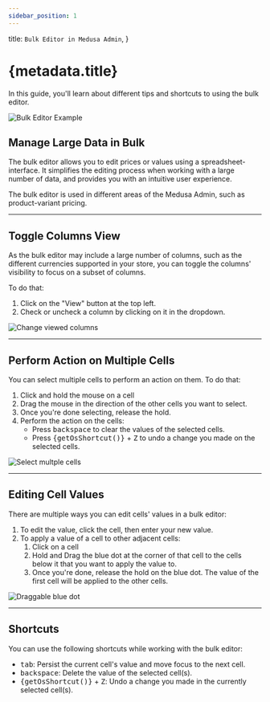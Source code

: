 ```yaml
---
sidebar_position: 1
---
```



  title: `Bulk Editor in Medusa Admin`,
}

# {metadata.title}

In this guide, you'll learn about different tips and shortcuts to using the bulk editor.

![Bulk Editor Example](https://res.cloudinary.com/dza7lstvk/image/upload/v1739535694/User%20Guide/Screenshot_2025-02-14_at_2.20.10_PM_wjsfcg.png)

## Manage Large Data in Bulk

The bulk editor allows you to edit prices or values using a spreadsheet-interface. It simplifies the editing process when working with a large number of data, and provides you with an intuitive user experience.

The bulk editor is used in different areas of the Medusa Admin, such as product-variant pricing.

---

## Toggle Columns View

As the bulk editor may include a large number of columns, such as the different currencies supported in your store, you can toggle the columns' visibility to focus on a subset of columns.

To do that:

1. Click on the "View" button at the top left.
2. Check or uncheck a column by clicking on it in the dropdown.

![Change viewed columns](https://res.cloudinary.com/dza7lstvk/image/upload/v1739536402/User%20Guide/Screenshot_2025-02-14_at_2.32.59_PM_a6sf4t.png)

---

## Perform Action on Multiple Cells

You can select multiple cells to perform an action on them. To do that:

1. Click and hold the mouse on a cell
2. Drag the mouse in the direction of the other cells you want to select.
3. Once you're done selecting, release the hold.
4. Perform the action on the cells:
    - Press <Kbd>backspace</Kbd> to clear the values of the selected cells.
    - Press <Kbd>{getOsShortcut()}</Kbd> + <Kbd>Z</Kbd> to undo a change you made on the selected cells.

![Select multple cells](https://res.cloudinary.com/dza7lstvk/image/upload/v1739536835/User%20Guide/Screenshot_2025-02-14_at_2.40.17_PM_bcygtk.png)

---

## Editing Cell Values

There are multiple ways you can edit cells' values in a bulk editor:

1. To edit the value, click the cell, then enter your new value.
3. To apply a value of a cell to other adjacent cells:
    1. Click on a cell
    2. Hold and Drag the blue dot at the corner of that cell to the cells below it that you want to apply the value to.
    3. Once you're done, release the hold on the blue dot. The value of the first cell will be applied to the other cells.

![Draggable blue dot](https://res.cloudinary.com/dza7lstvk/image/upload/v1739537029/User%20Guide/Screenshot_2025-02-14_at_2.43.22_PM_bcefnr.png)

---

## Shortcuts

You can use the following shortcuts while working with the bulk editor:

- <Kbd>tab</Kbd>: Persist the current cell's value and move focus to the next cell.
- <Kbd>backspace</Kbd>: Delete the value of the selected cell(s).
- <Kbd>{getOsShortcut()}</Kbd> + <Kbd>Z</Kbd>: Undo a change you made in the currently selected cell(s).
